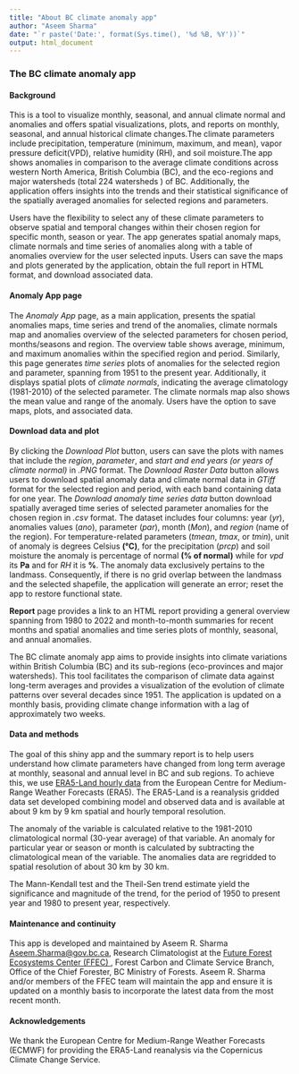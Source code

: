```yaml
---
title: "About BC climate anomaly app"
author: "Aseem Sharma"
date: "`r paste('Date:', format(Sys.time(), '%d %B, %Y'))`"
output: html_document
---
```


### **The BC climate anomaly app**

#### **Background**

This is a tool to visualize monthly, seasonal, and annual climate normal and anomalies and offers spatial visualizations, plots, and reports on monthly, seasonal, and annual historical climate changes.The climate parameters include precipitation, temperature (minimum, maximum, and mean), vapor pressure deficit(VPD), relative humidity (RH), and soil moisture.The app shows anomalies in comparison to the average climate conditions across western North America, British Columbia (BC), and the eco-regions and major watersheds (total 224 watersheds ) of BC. Additionally, the application offers insights into the trends and their statistical significance of the spatially averaged anomalies for selected regions and parameters. 

Users have the flexibility to select any of these climate parameters to observe spatial and temporal changes within their chosen region for specific month, season or year. The app generates spatial anomaly maps, climate normals and time series of anomalies along with a table of anomalies overview for the user selected inputs. Users can save the maps and plots generated by the application, obtain the full report in HTML format, and download associated data.

#### **Anomaly App page**

 The *Anomaly App* page, as a main application, presents the spatial anomalies maps, time series and trend of the anomalies, climate normals map and anomalies overview of the selected parameters for chosen period, months/seasons and region. The overview table shows average, minimum, and maximum anomalies within the specified region and period. Similarly, this page generates *time series* plots of anomalies for the selected region and parameter, spanning from 1951 to the present year. Additionally, it displays spatial plots of *climate normals*, indicating the average climatology (1981-2010) of the selected parameter. The climate normals map also shows the mean value and range of the anomaly. Users have the option to save maps, plots, and associated data.

#### **Download data and plot**

 By clicking the *Download Plot* button, users can save the plots with names that include the *region*, *parameter*, and *start and end years (or years of climate normal)* in *.PNG* format. The *Download Raster Data* button allows users to download spatial anomaly data and climate normal data in *GTiff* format for the selected region and period, with each band containing data for one year. The *Download anomaly time series data* button download spatially averaged time series of selected parameter anomalies for the chosen region in *.csv* format. The dataset includes four columns: year (*yr*), anomalies values (*ano*), parameter (*par*), month (*Mon*), and *region* (name of the region). For temperature-related parameters (*tmean*, *tmax*, or *tmin*), unit of anomaly is degrees Celsius **(°C)**, for the precipitation (*prcp*) and soil moisture the anomaly is percentage of normal **(% of normal)** while for *vpd* its **Pa** and for *RH* it is **%**.
The anomaly data exclusively pertains to the landmass. Consequently, if there is no grid overlap between the landmass and the selected shapefile, the application will generate an error; reset the app to restore functional state.

 **Report** page provides a link to an HTML report providing a general overview spanning from 1980 to 2022 and month-to-month summaries for recent months and spatial anomalies and time series plots of monthly, seasonal, and annual anomalies.

 The BC climate anomaly app aims to provide insights into climate variations within British Columbia (BC) and its sub-regions (eco-provinces and major watersheds). This tool facilitates the comparison of climate data against long-term averages and provides a visualization of the evolution of climate patterns over several decades since 1951. The application is updated on a monthly basis, providing climate change information with a lag of approximately two weeks.

#### **Data and methods**

 The goal of this shiny app and the summary report is to help users understand how climate parameters have changed from long term average at monthly, seasonal and annual level in BC and sub regions. To achieve this, we use <a href='https://cds.climate.Copernicus.eu/cdsapp#!/data set/reanalysis-era5-land?tab=overview'> ERA5-Land hourly data</a> from the European Centre for Medium-Range Weather Forecasts (ERA5). The ERA5-Land is a reanalysis gridded data set developed combining model and observed data and is available at about 9 km by 9 km spatial and hourly temporal resolution.

 The anomaly of the variable is calculated relative to the 1981-2010 climatological normal (30-year average) of that variable. An anomaly for particular year or season or month is calculated by subtracting the climatological mean of the variable. The anomalies data are regridded to spatial resolution of about 30 km by 30 km.

 The Mann-Kendall test and the Theil-Sen trend estimate yield the significance and magnitude of the trend, for the period of 1950 to present year and 1980 to present year, respectively.

#### **Maintenance and continuity**

 This app is developed and maintained by Aseem R. Sharma <a href= 'mailto: Aseem.Sharma@gov.bc.ca'>Aseem.Sharma\@gov.bc.ca</a>, Research Climatologist at the <a href ='https://www2.gov.bc.ca/gov/content/environment/natural-resource-stewardship/natural-resources-climate-change/future-forest-ecosystems-centre#:~:text=The%20Future%20Forest%20Ecosystems%20Centre%20(FFEC)%20was%20officially%20established%20in,on%20B.C.%27s%20forest%20ecosystems.'> Future Forest Ecosystems Center (FFEC) </a>, Forest Carbon and Climate Service Branch, Office of the Chief Forester, BC Ministry of Forests. Aseem R. Sharma and/or members of the FFEC team will maintain the app and ensure it is updated on a monthly basis to incorporate the latest data from the most recent month.

#### **Acknowledgements**

 We thank the European Centre for Medium-Range Weather Forecasts (ECMWF) for providing the ERA5-Land reanalysis via the Copernicus Climate Change Service.
